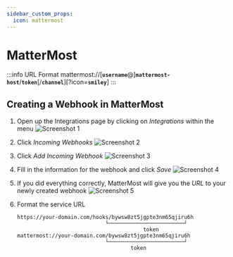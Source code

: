 ```yaml
---
sidebar_custom_props:
  icon: mattermost
---
```




# MatterMost

:::info URL Format
    mattermost://[__`username`__@]__`mattermost-host`__/__`token`__[/__`channel`__][?icon=__`smiley`__]
:::


## Creating a Webhook in MatterMost

1. Open up the Integrations page by clicking on *Integrations* within the menu
![Screenshot 1](mattermost/1.PNG)

2. Click *Incoming Webhooks*
![Screenshot 2](mattermost/2.PNG)

3. Click *Add Incoming Webhook*
![Screenshot 3](mattermost/3.PNG)

4. Fill in the information for the webhook and click *Save*
![Screenshot 4](mattermost/4.PNG)

5. If you did everything correctly, MatterMost will give you the *URL* to your newly created webhook
![Screenshot 5](mattermost/5.PNG)

6. Format the service URL
    ```
    https://your-domain.com/hooks/bywsw8zt5jgpte3nm65qjiru6h
                                └────────────────────────┘
                                            token
    mattermost://your-domain.com/bywsw8zt5jgpte3nm65qjiru6h
                                └────────────────────────┘
                                        token
    ```


